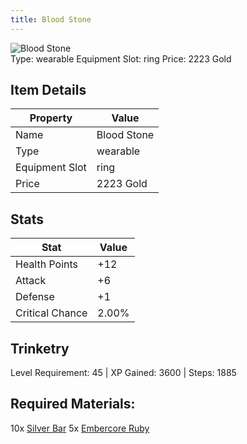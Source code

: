 ```yaml
---
title: Blood Stone
---
```


<div className="flex items-start gap-6 mb-8">
  <div className="flex-shrink-0">
    <img src="/assets/resources/trinketry/rings/blood_stone.png" alt="Blood Stone" className="w-24 h-24 border rounded-lg" />
  </div>
  <div className="flex-1">
    <div className="space-y-2">
            <div className="flex flex-wrap gap-4 text-sm">
        <span className="px-2 py-1 bg-green-100 dark:bg-green-900 rounded-md">
          Type: wearable
        </span>
        <span className="px-2 py-1 bg-purple-100 dark:bg-purple-900 rounded-md">
          Equipment Slot: ring
        </span>
        <span className="px-2 py-1 bg-yellow-100 dark:bg-yellow-900 rounded-md">
          Price: 2223 Gold
        </span>
      </div>
    </div>
  </div>
</div>

## Item Details
| Property | Value |
|----------|-------|
| Name | Blood Stone |
| Type | wearable |
| Equipment Slot | ring |
| Price | 2223 Gold |

## Stats
| Stat | Value |
|------|-------|
| Health Points | +12 |
| Attack | +6 |
| Defense | +1 |
| Critical Chance | 2.00% |

## Trinketry
Level Requirement: 45 | XP Gained: 3600 | Steps: 1885

## Required Materials:
10x [Silver Bar](/docs/resources/individual/silver_bar)
5x [Embercore Ruby](/docs/resources/individual/embercore_ruby)

